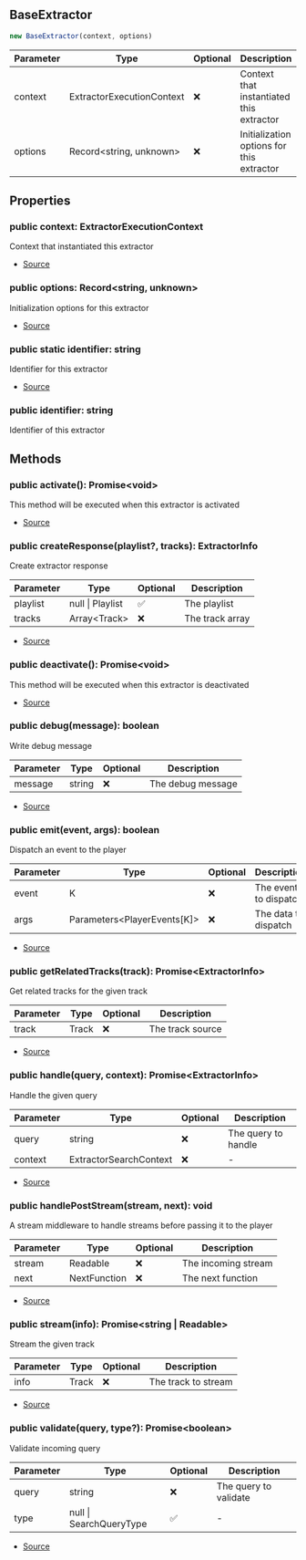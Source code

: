 ## BaseExtractor

```typescript
new BaseExtractor(context, options)
```
| Parameter | Type | Optional | Description |
| ----------- | ----------- | ----------- | ----------- |
| context | ExtractorExecutionContext | ❌ | Context that instantiated this extractor |
| options | Record\<string, unknown> | ❌ | Initialization options for this extractor |

## Properties
### public  context: ExtractorExecutionContext
Context that instantiated this extractor            


- [Source](https://github.com/Androz2091/discord-player/blob/6af3b78/packages/discord-player/src/extractors/BaseExtractor.ts#L20)
### public  options: Record\<string, unknown>
Initialization options for this extractor            


- [Source](https://github.com/Androz2091/discord-player/blob/6af3b78/packages/discord-player/src/extractors/BaseExtractor.ts#L20)
### public static identifier: string
Identifier for this extractor            


- [Source](https://github.com/Androz2091/discord-player/blob/6af3b78/packages/discord-player/src/extractors/BaseExtractor.ts#L13)
### public  identifier: string
Identifier of this extractor
## Methods
### public  activate(): Promise\<void>
This method will be executed when this extractor is activated





- [Source](https://github.com/Androz2091/discord-player/blob/6af3b78/packages/discord-player/src/extractors/BaseExtractor.ts#L32)
### public  createResponse(playlist?, tracks): ExtractorInfo
Create extractor response




| Parameter | Type | Optional | Description |
| ----------- | ----------- | ----------- | ----------- |
| playlist | null \| Playlist | ✅ | The playlist |
| tracks | Array\<Track> | ❌ | The track array |


- [Source](https://github.com/Androz2091/discord-player/blob/6af3b78/packages/discord-player/src/extractors/BaseExtractor.ts#L104)
### public  deactivate(): Promise\<void>
This method will be executed when this extractor is deactivated





- [Source](https://github.com/Androz2091/discord-player/blob/6af3b78/packages/discord-player/src/extractors/BaseExtractor.ts#L40)
### public  debug(message): boolean
Write debug message




| Parameter | Type | Optional | Description |
| ----------- | ----------- | ----------- | ----------- |
| message | string | ❌ | The debug message |


- [Source](https://github.com/Androz2091/discord-player/blob/6af3b78/packages/discord-player/src/extractors/BaseExtractor.ts#L112)
### public  emit(event, args): boolean
Dispatch an event to the player




| Parameter | Type | Optional | Description |
| ----------- | ----------- | ----------- | ----------- |
| event | K | ❌ | The event to dispatch |
| args | Parameters\<PlayerEvents\[K]> | ❌ | The data to dispatch |


- [Source](https://github.com/Androz2091/discord-player/blob/6af3b78/packages/discord-player/src/extractors/BaseExtractor.ts#L95)
### public  getRelatedTracks(track): Promise\<ExtractorInfo>
Get related tracks for the given track




| Parameter | Type | Optional | Description |
| ----------- | ----------- | ----------- | ----------- |
| track | Track | ❌ | The track source |


- [Source](https://github.com/Androz2091/discord-player/blob/6af3b78/packages/discord-player/src/extractors/BaseExtractor.ts#L76)
### public  handle(query, context): Promise\<ExtractorInfo>
Handle the given query




| Parameter | Type | Optional | Description |
| ----------- | ----------- | ----------- | ----------- |
| query | string | ❌ | The query to handle |
| context | ExtractorSearchContext | ❌ | - |


- [Source](https://github.com/Androz2091/discord-player/blob/6af3b78/packages/discord-player/src/extractors/BaseExtractor.ts#L67)
### public  handlePostStream(stream, next): void
A stream middleware to handle streams before passing it to the player




| Parameter | Type | Optional | Description |
| ----------- | ----------- | ----------- | ----------- |
| stream | Readable | ❌ | The incoming stream |
| next | NextFunction | ❌ | The next function |


- [Source](https://github.com/Androz2091/discord-player/blob/6af3b78/packages/discord-player/src/extractors/BaseExtractor.ts#L86)
### public  stream(info): Promise\<string \| Readable>
Stream the given track




| Parameter | Type | Optional | Description |
| ----------- | ----------- | ----------- | ----------- |
| info | Track | ❌ | The track to stream |


- [Source](https://github.com/Androz2091/discord-player/blob/6af3b78/packages/discord-player/src/extractors/BaseExtractor.ts#L58)
### public  validate(query, type?): Promise\<boolean>
Validate incoming query




| Parameter | Type | Optional | Description |
| ----------- | ----------- | ----------- | ----------- |
| query | string | ❌ | The query to validate |
| type | null \| SearchQueryType | ✅ | - |


- [Source](https://github.com/Androz2091/discord-player/blob/6af3b78/packages/discord-player/src/extractors/BaseExtractor.ts#L49)